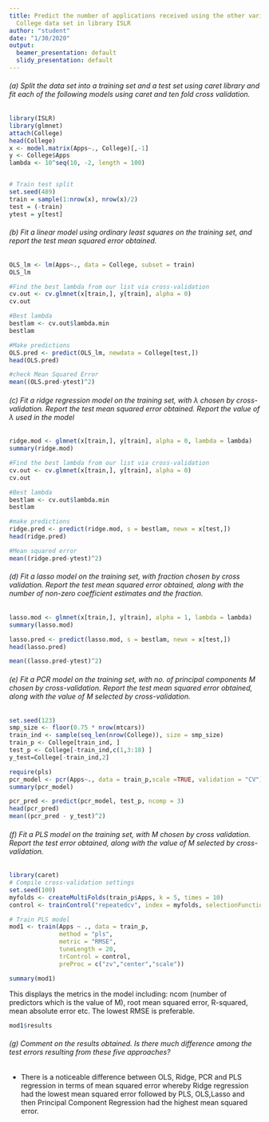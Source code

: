 ```yaml
---
title: Predict the number of applications received using the other variables in the
  College data set in library ISLR
author: "student"
date: "1/30/2020"
output:
  beamer_presentation: default
  slidy_presentation: default
---
```


###### (a) Split the data set into a training set and a test set using caret library and fit each of the following models using caret and ten fold cross validation.

```r
library(ISLR)
library(glmnet)
attach(College)
head(College)
x <- model.matrix(Apps~., College)[,-1]
y <- College$Apps
lambda <- 10^seq(10, -2, length = 100)


# Train test split
set.seed(489)
train = sample(1:nrow(x), nrow(x)/2)
test = (-train)
ytest = y[test]


```

###### (b) Fit a linear model using ordinary least squares on the training set, and report the test mean squared error obtained.

```r

OLS_lm <- lm(Apps~., data = College, subset = train)
OLS_lm

#Find the best lambda from our list via cross-validation
cv.out <- cv.glmnet(x[train,], y[train], alpha = 0)
cv.out

#Best lambda
bestlam <- cv.out$lambda.min
bestlam

#Make predictions
OLS.pred <- predict(OLS_lm, newdata = College[test,])
head(OLS.pred)

#check Mean Squared Error
mean((OLS.pred-ytest)^2)

```

###### (c) Fit a ridge regression model on the training set, with λ chosen by cross-validation. Report the test mean squared  error obtained. Report the value of λ used in the model

```r

ridge.mod <- glmnet(x[train,], y[train], alpha = 0, lambda = lambda)
summary(ridge.mod)

#Find the best lambda from our list via cross-validation
cv.out <- cv.glmnet(x[train,], y[train], alpha = 0)
cv.out

#Best lambda
bestlam <- cv.out$lambda.min
bestlam

#make predictions
ridge.pred <- predict(ridge.mod, s = bestlam, newx = x[test,])
head(ridge.pred)

#Mean squared error
mean((ridge.pred-ytest)^2)
```


###### (d) Fit a lasso model on the training set, with fraction chosen by cross validation. Report the test mean squared error obtained, along with the number of non-zero coefficient estimates and the fraction.

```r
lasso.mod <- glmnet(x[train,], y[train], alpha = 1, lambda = lambda)
summary(lasso.mod)

lasso.pred <- predict(lasso.mod, s = bestlam, newx = x[test,])
head(lasso.pred)

mean((lasso.pred-ytest)^2)
```


###### (e) Fit a PCR model on the training set, with no. of principal components M chosen by cross-validation. Report the test mean squared error obtained, along with the value of M selected by cross-validation.
```r
set.seed(123)
smp_size <- floor(0.75 * nrow(mtcars))
train_ind <- sample(seq_len(nrow(College)), size = smp_size)
train_p <- College[train_ind, ]
test_p <- College[-train_ind,c(1,3:18) ]
y_test=College[-train_ind,2]

require(pls)
pcr_model <- pcr(Apps~., data = train_p,scale =TRUE, validation = "CV")
summary(pcr_model)

pcr_pred <- predict(pcr_model, test_p, ncomp = 3)
head(pcr_pred)
mean((pcr_pred - y_test)^2)

```


###### (f) Fit a PLS model on the training set, with M chosen by cross validation. Report the test error obtained, along with the value of M selected by cross-validation.
```r
library(caret)
# Compile cross-validation settings
set.seed(100)
myfolds <- createMultiFolds(train_p$Apps, k = 5, times = 10)
control <- trainControl("repeatedcv", index = myfolds, selectionFunction = "oneSE")

# Train PLS model
mod1 <- train(Apps ~ ., data = train_p,
              method = "pls",
              metric = "RMSE",
              tuneLength = 20,
              trControl = control,
              preProc = c("zv","center","scale"))

summary(mod1)
```

This displays the metrics in the model including: ncom (number of predictors which is the value of M), root mean squared error, R-squared, mean absolute error etc. The lowest RMSE is preferable.
```r
mod1$results
```

###### (g) Comment on the results obtained. Is there much difference among the test errors resulting from these five approaches?

- There is a noticeable difference between OLS, Ridge, PCR and PLS regression in terms of mean squared error whereby Ridge regression had the lowest mean squared error followed by PLS, OLS,Lasso and then Principal Component Regression had the highest mean squared error.  













































